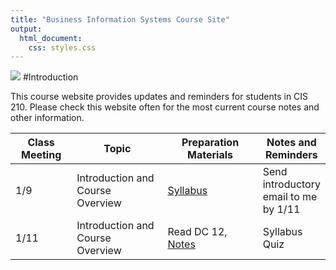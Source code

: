 ```yaml
---
title: "Business Information Systems Course Site"
output: 
  html_document:
    css: styles.css
---
```


![](logo.jpg)
#Introduction

This course website provides updates and reminders for students in CIS 210. Please check this website often for the most current course notes and other information. 


Class Meeting | Topic               | Preparation Materials| Notes and Reminders
--------------|---------------------|----------------------|-------
1/9						|	Introduction and Course Overview | [Syllabus](cis210_syllabus.pdf) | Send introductory email to me by 1/11
1/11					| Introduction and Course Overview | Read DC 12, [Notes](introduction_2_bis.html) | Syllabus Quiz
